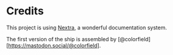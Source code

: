 # Credits

This project is using [Nextra](https://nextra.site/), a wonderful documentation system.

The first version of the ship is assembled by [@colorfield][https://mastodon.social/@colorfield].

